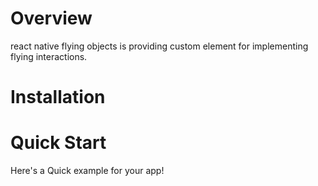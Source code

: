 # Overview

react native flying objects is providing custom element for implementing flying interactions.

# Installation

<CopyBlock language="bash" text="Installation" wrapLines={true} codeBlock />

# Quick Start

Here's a Quick example for your app!

<CopyBlock language="jsx" text="QuickStart" wrapLines={true} codeBlock />
